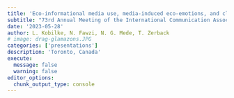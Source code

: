 ```yaml
---
title: 'Eco-informational media use, media-induced eco-emotions, and climate change activism: What drives the political engagement of the climate change generation?'
subtitle: "73rd Annual Meeting of the International Communication Association"
date: '2023-05-28'
author: L. Kobilke, N. Fawzi, N. G. Mede, T. Zerback
# image: drag-glamazons.JPG
categories: ['presentations']
description: 'Toronto, Canada'
execute: 
  message: false
  warning: false
editor_options: 
  chunk_output_type: console
---
```


